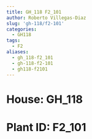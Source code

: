 ```yaml
---
title: GH_118 F2_101
author: Roberto Villegas-Diaz
slug: 'gh-118/f2-101'
categories:
  - GH118
tags:
  - F2
aliases:
  - gh_118-f2_101
  - gh-118-f2-101
  - gh118-f2101
---
```


# **House**: GH_118
# **Plant ID**: F2_101
